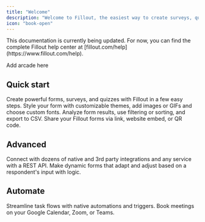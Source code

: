 ```yaml
---
title: "Welcome"
description: "Welcome to Fillout, the easiest way to create surveys, quizzes, and forms online! Customize your form, connect it with apps and databases, and use other powerful features."
icon: "book-open"
---
```


<Update label="Work in Progress" className="whats-new-container">
  This documentation is currently being updated. For now, you can find the complete Fillout help center at [fillout.com/help](https://www.fillout.com/help).
</Update>

Add arcade here

## Quick start

<CardGroup cols={2}>
  <Card title="Getting started" icon="file-lines" color="#FFC738" href="/docs/make-a-form">
    Create powerful forms, surveys, and quizzes with Fillout in a few easy steps.
  </Card>
  <Card title="Customize" icon="paintbrush" color="#FFC738" href="https://mintlify.com/docs/development">
    Style your form with customizable themes, add images or GIFs and choose custom fonts.
  </Card>
  <Card title="View responses" icon="square-poll-vertical" color="#FFC738">
    Analyze form results, use filtering or sorting, and export to CSV.
  </Card>
  <Card title="Share form" icon="up-right-from-square" color="#FFC738">
    Share your Fillout forms via link, website embed, or QR code. 
  </Card>
</CardGroup>

## Advanced

<CardGroup cols="2">
  <Card title="Integrate" icon="link" color="#FFC738">
    Connect with dozens of native and 3rd party integrations and any service with a REST API.
  </Card>
  <Card title="Personalize" icon="network-wired" color="#FFC738">
    Make dynamic forms that adapt and adjust based on a respondent's input with logic.
  </Card>
</CardGroup>

## Automate

<CardGroup cols={2}>
  <Card title="Workflows" icon="code-branch" color="#FFC738" href="https://mintlify.com/docs/settings/global">
    Streamline task flows with native automations and triggers.
  </Card>
  <Card title="Scheduling" icon="calendar-Days" color="#FFC738" href="https://mintlify.com/docs/api-playground/openapi">
    Book meetings on your Google Calendar, Zoom, or Teams.
  </Card>
</CardGroup>